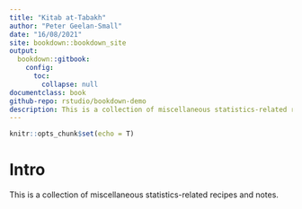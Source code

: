 ```yaml
---
title: "Kitab at-Tabakh"
author: "Peter Geelan-Small"
date: "16/08/2021"
site: bookdown::bookdown_site
output:
  bookdown::gitbook:
    config:
      toc:
        collapse: null
documentclass: book
github-repo: rstudio/bookdown-demo
description: This is a collection of miscellaneous statistics-related recipes and notes.
---
```




```r

knitr::opts_chunk$set(echo = T)

```


# Intro {-}

This is a collection of miscellaneous statistics-related recipes and notes.

